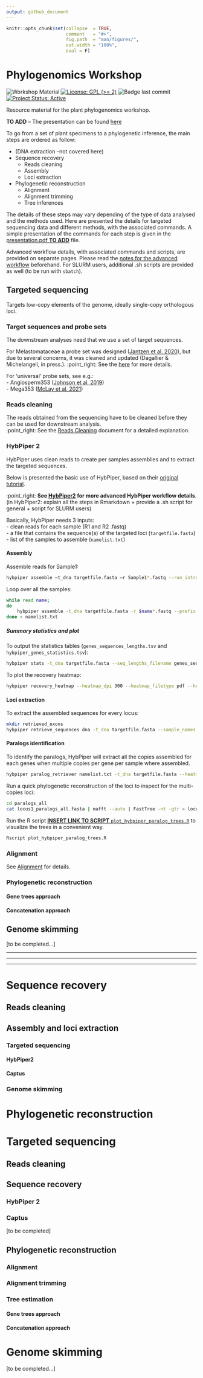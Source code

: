 ```yaml
---
output: github_document
---
```


<!-- README.md is generated from README.Rmd. Please edit that file -->


```r
knitr::opts_chunk$set(collapse  = TRUE,
                      comment   = "#>",
                      fig.path  = "man/figures/",
                      out.width = "100%",
                      eval = F)
```



# Phylogenomics Workshop

<!-- badges: start -->
![Workshop Material](https://img.shields.io/badge/Workshop-Material-brightgreen) [![License: GPL (>= 2)](https://img.shields.io/badge/License-GPL%20%28%3E%3D%202%29-blue.svg)](https://choosealicense.com/licenses/gpl-2.0/) ![Badge last commit](https://img.shields.io/github/last-commit/LPDagallier/Phylogenomics_Workshop?style=flat-square) 
[![Project Status: Active](https://www.repostatus.org/badges/latest/active.svg)](https://www.repostatus.org/#active)
<!-- badges: end -->

Resource material for the plant phylogenomics workshop.

**TO ADD** -- The presentation can be found [here](./prez.pdf)

To go from a set of plant specimens to a phylogenetic inference, the main steps are ordered as follow:

- (DNA extraction --not covered here)
- Sequence recovery  
  - Reads cleaning  
  - Assembly  
  - Loci extraction  
- Phylogenetic reconstruction
  - Alignment  
  - Alignment trimming  
  - Tree inferences  

The details of these steps may vary depending of the type of data analysed and the methods used. Here are presented the details for targeted sequencing data and different methods, with the associated commands. 
A simple presentation of the commands for each step is given in the [presentation.pdf **TO ADD**]() file.

Advanced workflow details, with associated commands and scripts, are provided on separate pages.
Please read the [notes for the advanced workflow](Notes_for_advanced_wf.md) beforehand. For SLURM users, additional .sh scripts are provided as well (to be run with `sbatch`).

## Targeted sequencing
Targets low-copy elements of the genome, ideally single-copy orthologous loci.

### Target sequences and probe sets
The downstream analyses need that we use a set of target sequences.

For Melastomataceae a probe set was designed ([Jantzen et al. 2020](https://bsapubs.onlinelibrary.wiley.com/doi/abs/10.1002/aps3.11345)), but due to several concerns, it was cleaned and updated (Dagallier & Michelangeli, in press.). 
:point_right: See the [here](https://github.com/LPDagallier/Clean_Melasto_probe_set) for more details. 

For 'universal' probe sets, see e.g.:  
- Angiosperm353 ([Johnson et al. 2019](https://doi.org/10.1093/sysbio/syy086))  
- Mega353 ([McLay et al. 2021](https://github.com/chrisjackson-pellicle/NewTargets))

### Reads cleaning
The reads obtained from the sequencing have to be cleaned before they can be used for downstream analysis.  
:point_right: See the [Reads Cleaning](reads_cleaning.md) document for a detailed explanation.

### HybPiper 2

HybPiper uses clean reads to create per samples assemblies and to extract the targeted sequences.  

Below is presented the basic use of HybPiper, based on their [original tutorial](https://github.com/mossmatters/HybPiper/wiki/Tutorial).

:point_right: **See [HybPiper2](HybPiper2.Rmd) for more advanced HybPiper workflow details**.  
(in HybPiper2: explain all the steps in Rmarkdown + provide a .sh script for general + script for SLURM users)

Basically, HybPiper needs 3 inputs:  
- clean reads for each sample (R1 and R2 .fastq)  
- a file that contains the sequence(s) of the targeted loci (`targetfile.fasta`)  
- list of the samples to assemble (`namelist.txt`)  

#### Assembly
Assemble reads for Sample1:
```bash
hybpiper assemble –t_dna targetfile.fasta –r Sample1*.fastq --run_intronerate
```

Loop over all the samples:
```bash
while read name;
do
	hybpiper assemble -t_dna targetfile.fasta -r $name*.fastq --prefix $name --run_intronerate ; 
done < namelist.txt
```

##### Summary statistics and plot
To output the statistics tables (`genes_sequences_lengths.tsv` and `hybpiper_genes_statistics.tsv`):
```bash
hybpiper stats -t_dna targetfile.fasta --seq_lengths_filename genes_sequences_lengths --stats_filename hybpiper_genes_statistics gene namelist.txt
```

To plot the recovery heatmap:
```bash
hybpiper recovery_heatmap --heatmap_dpi 300 --heatmap_filetype pdf --heatmap_filename recovery_heatmap_exons genes_sequences_lengths.tsv
```

#### Loci extraction
To extract the assembled sequences for every locus:
```bash
mkdir retrieved_exons
hybpiper retrieve_sequences dna -t_dna targetfile.fasta --sample_names namelist.txt --fasta_dir retrieved_exons
```

#### Paralogs identification
To identify the paralogs, HybPiper will extract all the copies assembled for each genes when multiple copies per gene per sample where assembled.
```bash
hybpiper paralog_retriever namelist.txt -t_dna targetfile.fasta --heatmap_filetype pdf --heatmap_dpi 300
```

Run a quick phylogenetic reconstruction of the loci to inspect for the multi-copies loci:
```bash
cd paralogs_all
cat locus1_paralogs_all.fasta | mafft --auto | FastTree -nt -gtr > locus1_paralogs_all.tre
```

Run the R script [**INSERT LINK TO SCRIPT** `plot_hybpiper_paralog_trees.R`]() to visualize the trees in a convenient way.
```bash
Rscript plot_hybpiper_paralog_trees.R
```

### Alignment
See [Alignment](Alignment.Rmd) for details.

### Phylogenetic reconstruction
#### Gene trees approach
#### Concatenation approach

## Genome skimming
[to be completed...]

***
***
***
# Sequence recovery
## Reads cleaning
## Assembly and loci extraction
### Targeted sequencing
#### HybPiper2
#### Captus
### Genome skimming
# Phylogenetic reconstruction

# Targeted sequencing
## Reads cleaning
## Sequence recovery
### HybPiper 2
### Captus
[to be completed]


## Phylogenetic reconstruction
### Alignment
### Alignment trimming
### Tree estimation
#### Gene trees approach
#### Concatenation approach

# Genome skimming
[to be completed...]

